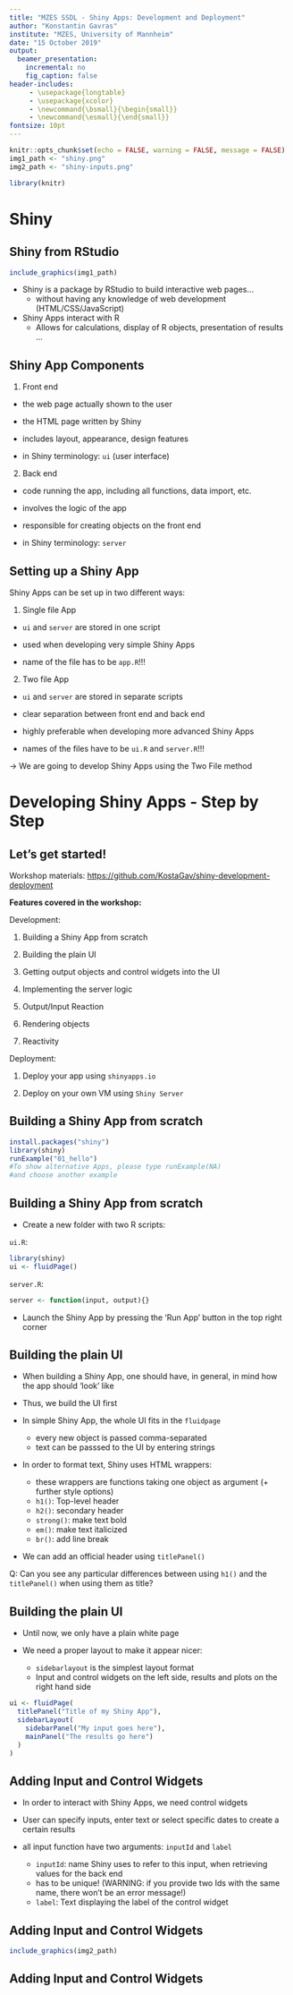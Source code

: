 ```yaml
---
title: "MZES SSDL - Shiny Apps: Development and Deployment"
author: "Konstantin Gavras"
institute: "MZES, University of Mannheim"
date: "15 October 2019"
output: 
  beamer_presentation:
    incremental: no
    fig_caption: false
header-includes:
     - \usepackage{longtable}
     - \usepackage{xcolor}
     - \newcommand{\bsmall}{\begin{small}}
     - \newcommand{\esmall}{\end{small}}
fontsize: 10pt
---
```


```r
knitr::opts_chunk$set(echo = FALSE, warning = FALSE, message = FALSE)
img1_path <- "shiny.png"
img2_path <- "shiny-inputs.png"

library(knitr) 
```

# Shiny

## Shiny from RStudio
```r
include_graphics(img1_path)
```

- Shiny is a package by RStudio to build interactive web pages...
    - without having any knowledge of web development (HTML/CSS/JavaScript)

- Shiny Apps interact with R 
    - Allows for calculations, display of R objects, presentation of results ... 

## Shiny App Components

1. Front end

- the web page actually shown to the user
- the HTML page written by Shiny
- includes layout, appearance, design features


- in Shiny terminology: `ui` (user interface)

2. Back end

- code running the app, including all functions, data import, etc.
- involves the logic of the app
- responsible for creating objects on the front end

- in Shiny terminology: `server`

## Setting up a Shiny App

Shiny Apps can be set up in two different ways:

1. Single file App

- `ui` and `server` are stored in one script

- used when developing very simple Shiny Apps

- name of the file has to be `app.R`!!!

2. Two file App

- `ui` and `server` are stored in separate scripts

- clear separation between front end and back end

- highly preferable when developing more advanced Shiny Apps

- names of the files have to be `ui.R` and `server.R`!!!

$\rightarrow$ We are going to develop Shiny Apps using the Two File method

# Developing Shiny Apps - Step by Step

## Let's get started!

Workshop materials: [https://github.com/KostaGav/shiny-development-deployment](https://github.com/KostaGav/shiny-development-deployment)

**Features covered in the workshop:**

Development:

1. Building a Shiny App from scratch 

2. Building the plain UI

3. Getting output objects and control widgets into the UI

4. Implementing the server logic

5. Output/Input Reaction

6. Rendering objects

7. Reactivity

Deployment:

1. Deploy your app using `shinyapps.io`

2. Deploy on your own VM using `Shiny Server`


## Building a Shiny App from scratch

```r
install.packages("shiny")
library(shiny)
runExample("01_hello")
#To show alternative Apps, please type runExample(NA) 
#and choose another example
```

## Building a Shiny App from scratch

- Create a new folder with two R scripts:

`ui.R`:

```r
library(shiny)
ui <- fluidPage()
```

`server.R`:

```r
server <- function(input, output){}
```

- Launch the Shiny App by pressing the 'Run App' button in the top right corner


## Building the plain UI

- When building a Shiny App, one should have, in general, in mind how the app should 'look' like

- Thus, we build the UI first

- In simple Shiny App, the whole UI fits in the `fluidpage`

    - every new object is passed comma-separated 
    - text can be passsed to the UI by entering strings 

- In order to format text, Shiny uses HTML wrappers:

    - these wrappers are functions taking one object as argument (+ further style options)
    - `h1()`: Top-level header
    - `h2()`: secondary header
    - `strong()`: make text bold
    - `em()`: make text italicized
    - `br()`: add line break
    

    
- We can add an official header using `titlePanel()`

Q: Can you see any particular differences between using `h1()` and the `titlePanel()` when using them as title?


## Building the plain UI

- Until now, we only have a plain white page

- We need a proper layout to make it appear nicer:

    - `sidebarlayout` is the simplest layout format
    - Input and control widgets on the left side, results and plots on the right hand side
    
```r
ui <- fluidPage(
  titlePanel("Title of my Shiny App"),
  sidebarLayout(
    sidebarPanel("My input goes here"),
    mainPanel("The results go here")
  )
)
```

## Adding Input and Control Widgets

- In order to interact with Shiny Apps, we need control widgets

- User can specify inputs, enter text or select specific dates to create a certain results

- all input function have two arguments: `inputId` and `label`

    - `inputId`: name Shiny uses to refer to this input, when retrieving values for the back end
    - has to be unique! (WARNING: if you provide two Ids with the same name, there won't be an error message!)
    - `label`: Text displaying the label of the control widget
    
## Adding Input and Control Widgets

```r
include_graphics(img2_path)
```

## Adding Input and Control Widgets


